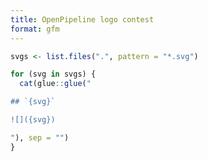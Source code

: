 ```yaml
---
title: OpenPipeline logo contest
format: gfm
---
```


```r
svgs <- list.files(".", pattern = "*.svg")

for (svg in svgs) {
  cat(glue::glue("

## `{svg}`

![]({svg})

"), sep = "")
}
```